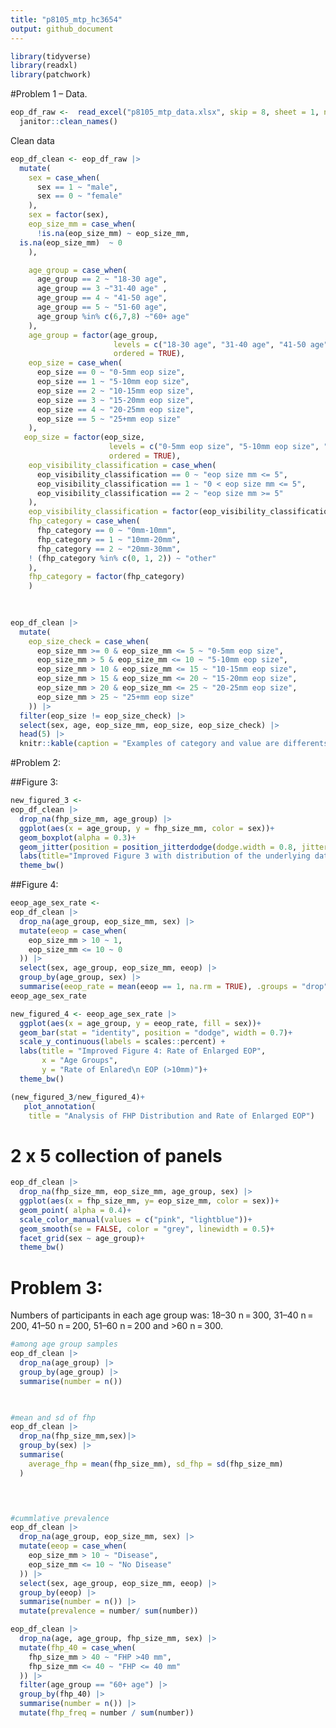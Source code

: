 ```yaml
---
title: "p8105_mtp_hc3654"
output: github_document
---
```



```r
library(tidyverse)
library(readxl)
library(patchwork)
```




#Problem 1 – Data.

```r
eop_df_raw <-  read_excel("p8105_mtp_data.xlsx", skip = 8, sheet = 1, na = c("NA",".", "")) |> 
  janitor::clean_names()
```

Clean data

```r

eop_df_clean <- eop_df_raw |> 
  mutate(
    sex = case_when(
      sex == 1 ~ "male",
      sex == 0 ~ "female"
    ), 
    sex = factor(sex),
    eop_size_mm = case_when(
      !is.na(eop_size_mm) ~ eop_size_mm,  
  is.na(eop_size_mm)  ~ 0
    ),

    age_group = case_when(
      age_group == 2 ~ "18-30 age",
      age_group == 3 ~"31-40 age" ,
      age_group == 4 ~ "41-50 age",
      age_group == 5 ~ "51-60 age",
      age_group %in% c(6,7,8) ~"60+ age"
    ),
    age_group = factor(age_group, 
                       levels = c("18-30 age", "31-40 age", "41-50 age", "51-60 age", "60+ age"),
                       ordered = TRUE),
    eop_size = case_when( 
      eop_size == 0 ~ "0-5mm eop size",
      eop_size == 1 ~ "5-10mm eop size",
      eop_size == 2 ~ "10-15mm eop size",
      eop_size == 3 ~ "15-20mm eop size",
      eop_size == 4 ~ "20-25mm eop size",
      eop_size == 5 ~ "25+mm eop size"
    ),
   eop_size = factor(eop_size,
                      levels = c("0-5mm eop size", "5-10mm eop size", "10-15mm eop size", "15-20mm eop size", "20-25mm eop size", "25+mm eop size"),
                      ordered = TRUE),
    eop_visibility_classification = case_when(
      eop_visibility_classification == 0 ~ "eop size mm <= 5",
      eop_visibility_classification == 1 ~ "0 < eop size mm <= 5",
      eop_visibility_classification == 2 ~ "eop size mm >= 5"
    ),
    eop_visibility_classification = factor(eop_visibility_classification),
    fhp_category = case_when(
      fhp_category == 0 ~ "0mm-10mm",
      fhp_category == 1 ~ "10mm-20mm",
      fhp_category == 2 ~ "20mm-30mm",
    ! (fhp_category %in% c(0, 1, 2)) ~ "other"
    ),
    fhp_category = factor(fhp_category)
    )
    
         
```


```r
eop_df_clean |> 
  mutate(
    eop_size_check = case_when(
      eop_size_mm >= 0 & eop_size_mm <= 5 ~ "0-5mm eop size",
      eop_size_mm > 5 & eop_size_mm <= 10 ~ "5-10mm eop size",
      eop_size_mm > 10 & eop_size_mm <= 15 ~ "10-15mm eop size",
      eop_size_mm > 15 & eop_size_mm <= 20 ~ "15-20mm eop size",
      eop_size_mm > 20 & eop_size_mm <= 25 ~ "20-25mm eop size",
      eop_size_mm > 25 ~ "25+mm eop size"
    )) |> 
  filter(eop_size != eop_size_check) |> 
  select(sex, age, eop_size_mm, eop_size, eop_size_check) |> 
  head(5) |> 
  knitr::kable(caption = "Examples of category and value are differents")
```

#Problem 2:


##Figure 3:
```r
new_figured_3 <- 
eop_df_clean |> 
  drop_na(fhp_size_mm, age_group) |> 
  ggplot(aes(x = age_group, y = fhp_size_mm, color = sex))+
  geom_boxplot(alpha = 0.3)+
  geom_jitter(position = position_jitterdodge(dodge.width = 0.8, jitter.width = 0.2), alpha = 0.2)+
  labs(title="Improved Figure 3 with distribution of the underlying data", x = "Age Groups", y = "Forward Head Protraction\n Size(mm)")+
  theme_bw()
```

##Figure 4:
```r
eeop_age_sex_rate <- 
eop_df_clean |> 
  drop_na(age_group, eop_size_mm, sex) |> 
  mutate(eeop = case_when(
    eop_size_mm > 10 ~ 1,
    eop_size_mm <= 10 ~ 0
  )) |> 
  select(sex, age_group, eop_size_mm, eeop) |> 
  group_by(age_group, sex) |> 
  summarise(eeop_rate = mean(eeop == 1, na.rm = TRUE), .groups = "drop")
eeop_age_sex_rate

new_figured_4 <- eeop_age_sex_rate |> 
  ggplot(aes(x = age_group, y = eeop_rate, fill = sex))+
  geom_bar(stat = "identity", position = "dodge", width = 0.7)+
  scale_y_continuous(labels = scales::percent) +
  labs(title = "Improved Figure 4: Rate of Enlarged EOP", 
       x = "Age Groups",
       y = "Rate of Enlared\n EOP (>10mm)")+
  theme_bw()
```
```r
(new_figured_3/new_figured_4)+
   plot_annotation(
    title = "Analysis of FHP Distribution and Rate of Enlarged EOP")
```

# 2 x 5 collection of panels

```r
eop_df_clean |> 
  drop_na(fhp_size_mm, eop_size_mm, age_group, sex) |> 
  ggplot(aes(x = fhp_size_mm, y= eop_size_mm, color = sex))+
  geom_point( alpha = 0.4)+
  scale_color_manual(values = c("pink", "lightblue"))+
  geom_smooth(se = FALSE, color = "grey", linewidth = 0.5)+
  facet_grid(sex ~ age_group)+
  theme_bw()
```

# Problem 3:
Numbers of participants in each age group was: 18–30 n = 300, 31–40 n = 200, 41–50 n = 200, 51–60 n = 200 and >60 n = 300. 

```r
#among age group samples
eop_df_clean |> 
  drop_na(age_group) |> 
  group_by(age_group) |> 
  summarise(number = n())

  
```

```r

#mean and sd of fhp
eop_df_clean |> 
  drop_na(fhp_size_mm,sex)|> 
  group_by(sex) |> 
  summarise(
    average_fhp = mean(fhp_size_mm), sd_fhp = sd(fhp_size_mm)
  )


  
```

```r
#cummlative prevalence 
eop_df_clean |> 
  drop_na(age_group, eop_size_mm, sex) |> 
  mutate(eeop = case_when(
    eop_size_mm > 10 ~ "Disease",
    eop_size_mm <= 10 ~ "No Disease"
  )) |> 
  select(sex, age_group, eop_size_mm, eeop) |> 
  group_by(eeop) |> 
  summarise(number = n()) |> 
  mutate(prevalence = number/ sum(number))
```

```r
eop_df_clean |> 
  drop_na(age, age_group, fhp_size_mm, sex) |> 
  mutate(fhp_40 = case_when(
    fhp_size_mm > 40 ~ "FHP >40 mm",
    fhp_size_mm <= 40 ~ "FHP <= 40 mm"
  )) |> 
  filter(age_group == "60+ age") |> 
  group_by(fhp_40) |> 
  summarise(number = n()) |> 
  mutate(fhp_freq = number / sum(number))
```


